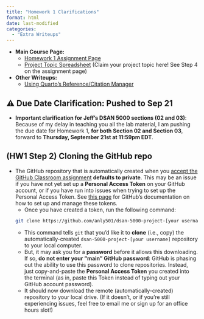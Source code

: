 ```yaml
---
title: "Homework 1 Clarifications"
format: html
date: last-modified
categories:
  - "Extra Writeups"
---
```


::: {.callout-tip title="Relevant Links"}

* **Main Course Page:**
  * [Homework 1 Assignment Page](https://jfh.georgetown.domains/dsan5000/homeworks/HW-01/HW-1.html){target="_blank"}
  * [Project Topic Spreadsheet](https://docs.google.com/spreadsheets/d/1kfPKeub87489lSnL3p7DYVdQFjpN_cDYG3iwEa_QUMA/edit#gid=1153849618){target="_blank"} (Claim your project topic here! See Step 4 on the assignment page)
* **Other Writeups:**
  * [Using Quarto's Reference/Citation Manager](../refs-and-citations/index.qmd){target="_blank"}

:::

## ⚠️ Due Date Clarification: Pushed to Sep 21

* **Important clarification for Jeff's DSAN 5000 sections (02 and 03)**: Because of my delay in teaching you all the lab material, I am pushing the due date for Homework 1, **for both Section 02 and Section 03**, forward to **Thursday, September 21st at 11:59pm EDT**.

## (HW1 Step 2) Cloning the GitHub repo

* The GitHub repository that is automatically created when you [accept the GitHub Classroom assignment](https://classroom.github.com/a/JHg6HXli){target="_blank"} **defaults to private**. This may be an issue if you have not yet set up a **Personal Access Token** on your GitHub account, or if you have run into issues when trying to set up the Personal Access Token. See [this page](https://docs.github.com/en/authentication/keeping-your-account-and-data-secure/managing-your-personal-access-tokens) for GitHub's documentation on how to set up and manage these tokens.
  * Once you have created a token, run the following command:

  ```bash
  git clone https://github.com/anly501/dsan-5000-project-[your username].git
  ```

  * This command tells `git` that you'd like it to **clone** (i.e., copy) the automatically-created `dsan-5000-project-[your username]` repository to your local computer.
  * But, it may ask you for a **password** before it allows this downloading. If so, **do not enter your "main" GitHub password**: GitHub is phasing out the ability to use this password to clone repositories. Instead, just copy-and-paste the **Personal Access Token** you created into the terminal (as in, paste this Token instead of typing out your GitHub account password).
  * It should now download the remote (automatically-created) repository to your local drive. (If it doesn't, or if you're still experiencing issues, feel free to email me or sign up for an office hours slot!)
